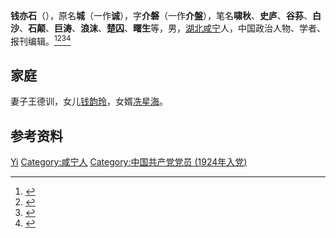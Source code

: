 '''钱亦石'''（{{bd|1889年|12月|1938年|1月}}），原名'''城'''（一作'''诚'''），字'''介磐'''（一作'''介盤'''），笔名'''啸秋'''、'''史庐'''、'''谷荪'''、'''白沙'''、'''石颠'''、'''巨涛'''、'''浪沫'''、'''楚囚'''、'''曙生'''等，男，[[湖北|湖北]][[咸宁|咸宁]]人，中国政治人物、学者、报刊编辑。<ref>{{Cite book|title=20世纪中华人物名字号辞典|author=周家珍编著|publisher=法律出版社|year=2000|isbn=9787503628320|location=北京|pages=}}</ref><ref>{{Cite book|title=中国抗日战争人物大词典|author=刘景泉主编; 沈久泉, 王凯捷, 李卓副主编|publisher=天津大学出版社|year=1999|isbn=|location=|pages=}}</ref><ref>{{Cite book|title=中国抗日战争大辞典|author=刘建业主编; 李良志, 陈之中副主编|publisher=北京燕山出版社|year=1997|isbn=|location=北京|pages=}}</ref><ref>{{Cite book|title=新闻传播百科全书|author=邱沛篁, 吴信训, 向纯武等主编|publisher=四川人民出版社|year=1998|isbn=|location=成都|pages=}}</ref>

== 家庭 ==
妻子王德训，女儿[[钱韵玲|钱韵玲]]，女婿[[冼星海|冼星海]]。

== 参考资料 ==
{{reflist}}

{{中国人物小作品}}

{{Authority control}}
{{DEFAULTSORT:Qian钱}}
[[Category:钱姓|Yi]]
[[Category:咸宁人|Category:咸宁人]]
[[Category:中国共产党党员_(1924年入党)|Category:中国共产党党员 (1924年入党)]]